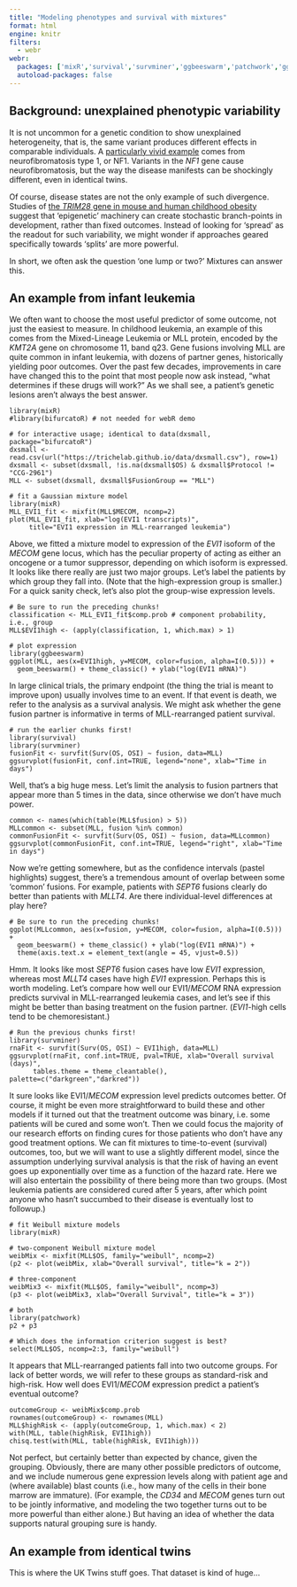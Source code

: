 ```yaml
---
title: "Modeling phenotypes and survival with mixtures"
format: html
engine: knitr
filters:
  - webr
webr:
  packages: ['mixR','survival','survminer','ggbeeswarm','patchwork','ggplot2']
  autoload-packages: false
---
```



## Background: unexplained phenotypic variability

It is not uncommon for a genetic condition to show unexplained heterogeneity,
that is, the same variant produces different effects in comparable individuals. 
A <a href="https://www.youtube.com/watch?v=V0Hp3HnS8M4">particularly vivid example</a> comes from neurofibromatosis type 1, or NF1. 
Variants in the _NF1_ gene cause neurofibromatosis, but the way the disease 
manifests can be shockingly different, even in identical twins. 

Of course, disease states are not the only example of such divergence. Studies
of <a href="https://www.cell.com/fulltext/S0092-8674(15)01689-X">the _TRIM28_ gene in mouse and human childhood obesity</a> suggest that 'epigenetic' machinery
can create stochastic branch-points in development, rather than fixed outcomes.
Instead of looking for 'spread' as the readout for such variability, we might 
wonder if approaches geared specifically towards 'splits' are more powerful. 

In short, we often ask the question 'one lump or two?' Mixtures can answer this.


## An example from infant leukemia

We often want to choose the most useful predictor of some outcome, not just the
easiest to measure. In childhood leukemia, an example of this comes from
the Mixed-Lineage Leukemia or MLL protein, encoded by the _KMT2A_ gene on 
chromosome 11, band q23. Gene fusions involving MLL are quite common in infant
leukemia, with dozens of partner genes, historically yielding poor outcomes.
Over the past few decades, improvements in care have changed this to the point
that most people now ask instead, "what determines if these drugs will work?"
As we shall see, a patient's genetic lesions aren't always the best answer. 

```webr-r

library(mixR)
#library(bifurcatoR) # not needed for webR demo
 
# for interactive usage; identical to data(dxsmall, package="bifurcatoR")
dxsmall <- read.csv(url("https://trichelab.github.io/data/dxsmall.csv"), row=1)
dxsmall <- subset(dxsmall, !is.na(dxsmall$OS) & dxsmall$Protocol != "CCG-2961")
MLL <- subset(dxsmall, dxsmall$FusionGroup == "MLL")

# fit a Gaussian mixture model
library(mixR)
MLL_EVI1_fit <- mixfit(MLL$MECOM, ncomp=2)
plot(MLL_EVI1_fit, xlab="log(EVI1 transcripts)",
     title="EVI1 expression in MLL-rearranged leukemia")

```

Above, we fitted a mixture model to expression of the _EVI1_ isoform of the 
_MECOM_ gene locus, which has the peculiar property of acting as either an 
oncogene or a tumor suppressor, depending on which isoform is expressed. 
It looks like there really are just two major groups. Let's label the patients 
by which group they fall into. (Note that the high-expression group is smaller.)
For a quick sanity check, let's also plot the group-wise expression levels. 

```webr-r

# Be sure to run the preceding chunks!
classification <- MLL_EVI1_fit$comp.prob # component probability, i.e., group
MLL$EVI1high <- (apply(classification, 1, which.max) > 1)

# plot expression
library(ggbeeswarm)
ggplot(MLL, aes(x=EVI1high, y=MECOM, color=fusion, alpha=I(0.5))) +
  geom_beeswarm() + theme_classic() + ylab("log(EVI1 mRNA)")

```

In large clinical trials, the primary endpoint (the thing the trial is meant
to improve upon) usually involves time to an event. If that event is death, 
we refer to the analysis as a survival analysis. We might ask whether the 
gene fusion partner is informative in terms of MLL-rearranged patient survival.

```webr-r

# run the earlier chunks first!
library(survival) 
library(survminer)
fusionFit <- survfit(Surv(OS, OSI) ~ fusion, data=MLL)
ggsurvplot(fusionFit, conf.int=TRUE, legend="none", xlab="Time in days")

```

Well, that's a big huge mess.  Let's limit the analysis to fusion partners that
appear more than 5 times in the data, since otherwise we don't have much power.

```webr-r

common <- names(which(table(MLL$fusion) > 5))
MLLcommon <- subset(MLL, fusion %in% common)
commonFusionFit <- survfit(Surv(OS, OSI) ~ fusion, data=MLLcommon)
ggsurvplot(commonFusionFit, conf.int=TRUE, legend="right", xlab="Time in days")

```

Now we're getting somewhere, but as the confidence intervals (pastel highlights)
suggest, there's a tremendous amount of overlap between some 'common' fusions.
For example, patients with _SEPT6_ fusions clearly do better than patients with
_MLLT4_. Are there individual-level differences at play here?

```webr-r

# Be sure to run the preceding chunks!
ggplot(MLLcommon, aes(x=fusion, y=MECOM, color=fusion, alpha=I(0.5))) +
  geom_beeswarm() + theme_classic() + ylab("log(EVI1 mRNA)") + 
  theme(axis.text.x = element_text(angle = 45, vjust=0.5))  

```

Hmm. It looks like most _SEPT6_ fusion cases have low _EVI1_ expression, whereas
most _MLLT4_ cases have high _EVI1_ expression. Perhaps this is worth modeling.
Let's compare how well our EVI1/_MECOM_ RNA expression predicts survival in 
MLL-rearranged leukemia cases, and let's see if this might be better than basing
treatment on the fusion partner. (_EVI1_-high cells tend to be chemoresistant.)

```webr-r

# Run the previous chunks first!
library(survminer)
rnaFit <- survfit(Surv(OS, OSI) ~ EVI1high, data=MLL)
ggsurvplot(rnaFit, conf.int=TRUE, pval=TRUE, xlab="Overall survival (days)",
      tables.theme = theme_cleantable(), palette=c("darkgreen","darkred"))

```

It sure looks like EVI1/_MECOM_ expression level predicts outcomes better. 
Of course, it might be even more straightforward to build these and other 
models if it turned out that the treatment outcome was binary, i.e. some 
patients will be cured and some won't. Then we could focus the majority of 
our research efforts on finding cures for those patients who don't have any
good treatment options. We can fit mixtures to time-to-event (survival) 
outcomes, too, but we will want to use a slightly different model, since 
the assumption underlying survival analysis is that the risk of having an 
event goes up exponentially over time as a function of the hazard rate. Here
we will also entertain the possibility of there being more than two groups. 
(Most leukemia patients are considered cured after 5 years, after which point
anyone who hasn't succumbed to their disease is eventually lost to followup.)

```webr-r

# fit Weibull mixture models
library(mixR) 

# two-component Weibull mixture model 
weibMix <- mixfit(MLL$OS, family="weibull", ncomp=2)
(p2 <- plot(weibMix, xlab="Overall survival", title="k = 2"))

# three-component
weibMix3 <- mixfit(MLL$OS, family="weibull", ncomp=3)
(p3 <- plot(weibMix3, xlab="Overall Survival", title="k = 3"))

# both
library(patchwork)
p2 + p3 

# Which does the information criterion suggest is best?
select(MLL$OS, ncomp=2:3, family="weibull")

```

It appears that MLL-rearranged patients fall into two outcome groups. For lack
of better words, we will refer to these groups as standard-risk and high-risk.
How well does EVI1/_MECOM_ expression predict a patient's eventual outcome?

```webr-r

outcomeGroup <- weibMix$comp.prob
rownames(outcomeGroup) <- rownames(MLL) 
MLL$highRisk <- (apply(outcomeGroup, 1, which.max) < 2)
with(MLL, table(highRisk, EVI1high))
chisq.test(with(MLL, table(highRisk, EVI1high)))

```

Not perfect, but certainly better than expected by chance, given the grouping.
Obviously, there are many other possible predictors of outcome, and we include 
numerous gene expression levels along with patient age and (where available) 
blast counts (i.e., how many of the cells in their bone marrow are immature). 
(For example, the _CD34_ and _MECOM_ genes turn out to be jointly informative,
 and modeling the two together turns out to be more powerful than either alone.)
But having an idea of whether the data supports natural grouping sure is handy.



## An example from identical twins

This is where the UK Twins stuff goes. That dataset is kind of huge...

